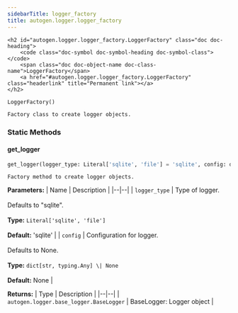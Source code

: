 ```yaml
---
sidebarTitle: logger_factory
title: autogen.logger.logger_factory
---
```


    <h2 id="autogen.logger.logger_factory.LoggerFactory" class="doc doc-heading">
        <code class="doc-symbol doc-symbol-heading doc-symbol-class"></code>
        <span class="doc doc-object-name doc-class-name">LoggerFactory</span>
        <a href="#autogen.logger.logger_factory.LoggerFactory" class="headerlink" title="Permanent link"></a>
    </h2>

```python
LoggerFactory()
```

    Factory class to create logger objects.

### Static Methods

<code class="doc-symbol doc-symbol-heading doc-symbol-method"></code>
#### get_logger
<a href="#autogen.logger.logger_factory.LoggerFactory.get_logger" class="headerlink" title="Permanent link"></a>

```python
get_logger(logger_type: Literal['sqlite', 'file'] = 'sqlite', config: dict[str, typing.Any] | None = None) -> autogen.logger.base_logger.BaseLogger
```

    Factory method to create logger objects.

<b>Parameters:</b>
| Name | Description |
|--|--|
| `logger_type` | Type of logger.<br/><br/>Defaults to "sqlite".<br/><br/>**Type:** `Literal['sqlite', 'file']`<br/><br/>**Default:** 'sqlite' |
| `config` | Configuration for logger.<br/><br/>Defaults to None.<br/><br/>**Type:** `dict[str, typing.Any] \| None`<br/><br/>**Default:** None |

<b>Returns:</b>
| Type | Description |
|--|--|
| `autogen.logger.base_logger.BaseLogger` | BaseLogger: Logger object |

<br />
